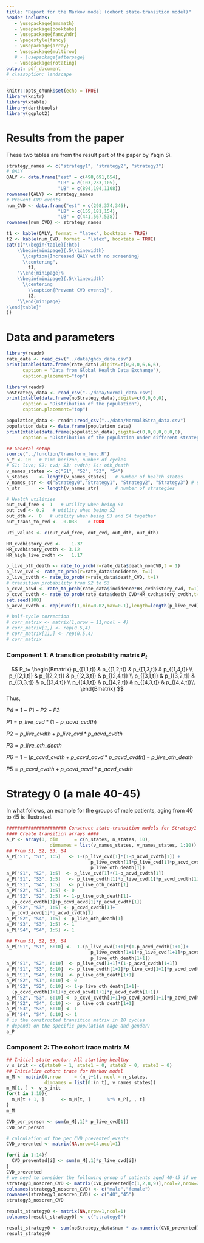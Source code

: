 ```yaml
---
title: "Report for the Markov model (cohort state-transition model)"
header-includes:
   - \usepackage{amsmath}
   - \usepackage{booktabs}
   - \usepackage{fancyhdr}
   - \pagestyle{fancy}
   - \usepackage{array}
   - \usepackage{multirow}
   # - \usepackage{afterpage}
   - \usepackage{rotating}
output: pdf_document
# classoption: landscape
---
```

```r
knitr::opts_chunk$set(echo = TRUE)
library(knitr)
library(xtable)
library(darthtools)
library(ggplot2)
```


# Results from the paper

These two tables are from the result part of the paper by Yaqin Si.
```r
strategy_names <- c("strategy1", "strategy2", "strategy3")
# QALY
QALY <- data.frame("est" = c(498,691,654),
                   "LB" = c(103,233,105),
                   "UB" = c(894,194,1108))
rownames(QALY) <- strategy_names
# Prevent CVD events
num_CVD <- data.frame("est" = c(298,374,346),
                   "LB" = c(155,181,154),
                   "UB" = c(441,567,538))
rownames(num_CVD) <- strategy_names
```

```r
t1 <- kable(QALY, format = "latex", booktabs = TRUE)
t2 <- kable(num_CVD, format = "latex", booktabs = TRUE)
cat(c("\\begin{table}[!htb]
    \\begin{minipage}{.5\\linewidth}
      \\caption{Increased QALY with no screening}
      \\centering",
        t1,
    "\\end{minipage}%
    \\begin{minipage}{.5\\linewidth}
      \\centering
        \\caption{Prevent CVD events}",
        t2,
    "\\end{minipage} 
\\end{table}"
))  
```

\newpage
# Data and parameters
```r
library(readr)
rate_data <- read_csv("../data/ghdx_data.csv")
print(xtable(data.frame(rate_data),digits=c(0,0,0,6,6,6),
      caption = "Data from Global Health Data Exchange"),
      caption.placement="top")
```

```r
library(readr)
noStrategy_data <- read_csv("../data/Normal_data.csv")
print(xtable(data.frame(noStrategy_data),digits=c(0,0,0,0),
      caption = "Distribution of the population"),
      caption.placement="top")
```

```r
population_data <- readr::read_csv("../data/Normal3Stra_data.csv")
population_data <- data.frame(population_data)
print(xtable(data.frame(population_data),digits=c(0,0,0,0,0,0,0),
      caption = "Distribution of the population under different strategies"),caption.placement="top")
```

\clearpage
```r
## General setup
source("../function/transform_func.R")
n_t <- 10   # time horizon, number of cycles
# S1: live; S2: cvd; S3: cvdth; S4: oth_death
v_names_states <- c("S1", "S2", "S3", "S4")  
n_states    <- length(v_names_states)   # number of health states 
v_names_str <- c("Strategy0","Strategy1", "Strategy2", "Strategy3") # store the strategy names
n_str       <- length(v_names_str)      # number of strategies

# Health utilities
out_cvd_free <-	1   # utility when being S1
out_cvd <- 0.9   # utility when being S2
out_dth <-	0   # utility when being S3 and S4 together
out_trans_to_cvd <-	-0.038    # TODO

uti_values <- c(out_cvd_free, out_cvd, out_dth, out_dth)

HR_cvdhistory_cvd <-	1.37
HR_cvdhistory_cvdth <- 3.12
HR_high_live_cvdth <-	1.17

p_live_oth_death <- rate_to_prob(r=rate_data$death_nonCVD,t = 1)
p_live_cvd <- rate_to_prob(r=rate_data$incidence, t=1)
p_live_cvdth <- rate_to_prob(r=rate_data$death_CVD, t=1)
# transition probability from S2 to S3
p_ccvd_acvd <- rate_to_prob(rate_data$incidence*HR_cvdhistory_cvd, t=1)
p_ccvd_cvdth <- rate_to_prob(rate_data$death_CVD*HR_cvdhistory_cvdth,t=1)
set.seed(100)
p_acvd_cvdth <- rep(runif(1,min=0.02,max=0.1),length=length(p_live_cvd))

# half-cycle correction
# corr_matrix <- matrix(1,nrow = 11,ncol = 4)
# corr_matrix[1,] <- rep(0.5,4)
# corr_matrix[11,] <- rep(0.5,4)
# corr_matrix
```

### Component 1: A transition probability matrix $P_t$
\begin{center}
\includegraphics[width=8in]{TreeAge.jpg}
\end{center}

\begin{center}
\includegraphics[width=6in]{Mat.png}
\end{center}
$$
P_t=
\begin{Bmatrix}
p_{[1,1,t]} & p_{[1,2,t]} & p_{[1,3,t]} & p_{[1,4,t]} \\
p_{[2,1,t]} & p_{[2,2,t]} & p_{[2,3,t]} & p_{[2,4,t]} \\
p_{[3,1,t]} & p_{[3,2,t]} & p_{[3,3,t]} & p_{[3,4,t]} \\
p_{[4,1,t]} & p_{[4,2,t]} & p_{[4,3,t]} & p_{[4,4,t]}\\
\end{Bmatrix}
$$
Thus, 

$P4 = 1-P1-P2-P3$

$P1 = p\_live\_cvd*(1-p\_acvd\_cvdth)$

$P2 = p\_live\_cvdth + p\_live\_cvd*p\_acvd\_cvdth$ 

$P3 = p\_live\_oth\_death$

$P6= 1-(p\_ccvd\_cvdth+p\_ccvd\_acvd*p\_acvd\_cvdth)-p\_live\_oth\_death$

$P5= p\_ccvd\_cvdth+p\_ccvd\_acvd*p\_acvd\_cvdth$

# Strategy 0 (a male 40-45)

In what follows, an example for the groups of male patients, aging from 40 to 45 is illustrated.
```r
###################### Construct state-transition models for Strategy1 #####################
#### Create transition arrays ####
a_P <- array(0, dim      = c(n_states, n_states, 10),
                dimnames = list(v_names_states, v_names_states, 1:10))
## From S1, S2, S3, S4
a_P["S1", "S1", 1:5]   <- 1-(p_live_cvd[1]*(1-p_acvd_cvdth[1]) +
                               p_live_cvdth[1]*p_live_cvd[1]*p_acvd_cvdth[1] +
                               p_live_oth_death[1])
a_P["S1", "S2", 1:5]  <- p_live_cvd[1]*(1-p_acvd_cvdth[1])
a_P["S1", "S3", 1:5]   <- p_live_cvdth[1]*p_live_cvd[1]*p_acvd_cvdth[1]
a_P["S1", "S4", 1:5]   <- p_live_oth_death[1]
a_P["S2", "S1", 1:5] <- 0
a_P["S2", "S2", 1:5] <- 1-p_live_oth_death[1]-
  (p_ccvd_cvdth[1]+p_ccvd_acvd[1]*p_acvd_cvdth[1])
a_P["S2", "S3", 1:5] <- p_ccvd_cvdth[1]+
  p_ccvd_acvd[1]*p_acvd_cvdth[1]
a_P["S2", "S4", 1:5] <- p_live_oth_death[1]
a_P["S3", "S3", 1:5] <- 1
a_P["S4", "S4", 1:5] <- 1

## From S1, S2, S3, S4
a_P["S1", "S1", 6:10] <-  1-(p_live_cvd[1+1]*(1-p_acvd_cvdth[1+1])+
                               p_live_cvdth[1+1]*p_live_cvd[1+1]*p_acvd_cvdth[1+1] +
                               p_live_oth_death[1+1])
a_P["S1", "S2", 6:10]  <- p_live_cvd[1+1]*(1-p_acvd_cvdth[1+1])
a_P["S1", "S3", 6:10]  <- p_live_cvdth[1+1]*p_live_cvd[1+1]*p_acvd_cvdth[1+1]
a_P["S1", "S4", 6:10]  <- p_live_oth_death[1+1]
a_P["S2", "S1", 6:10] <- 0
a_P["S2", "S2", 6:10] <- 1-p_live_oth_death[1+1]-
  (p_ccvd_cvdth[1+1]+p_ccvd_acvd[1+1]*p_acvd_cvdth[1+1])
a_P["S2", "S3", 6:10] <- p_ccvd_cvdth[1+1]+p_ccvd_acvd[1+1]*p_acvd_cvdth[1+1]
a_P["S2", "S4", 6:10] <-  p_live_oth_death[1+1]
a_P["S3", "S3", 6:10] <- 1
a_P["S4", "S4", 6:10] <- 1
# is the constructed transition matrix in 10 cycles
# depends on the specific population (age and gender)
a_P  
```

### Component 2: The  cohort trace matrix $M$
```r
## Initial state vector: All starting healthy
v_s_init <- c(state0 = 1, state1 = 0, state2 = 0, state3 = 0) 
## Initialize cohort trace for Markov model 
m_M <- matrix(0,nrow     = (n_t+1), ncol = n_states, 
              dimnames = list(0:(n_t), v_names_states))
m_M[1, ] <- v_s_init
for(t in 1:10){
  m_M[t + 1, ]      <- m_M[t, ]      %*% a_P[, , t]   
}
m_M
```
\textcolor{red}{This matrix is the trace matrix of the specific population (male, 40-45) during these 10 cycles. The whole cohort starts in $S1$ state and transitions to the rest of the states over time.}

```r

CVD_per_person <- sum(m_M[,1]* p_live_cvd[1])
CVD_per_person

# calculation of the per CVD prevented events
CVD_prevented <- matrix(NA,nrow=14,ncol=1)

for(i in 1:14){
  CVD_prevented[i] <- sum(m_M[,1]*p_live_cvd[i])
}
CVD_prevented
# we need to consider the following group of patients aged 40-45 if we use strategy3
strategy3_noscren_CVD <- matrix(CVD_prevented[c(1,2,8,9)],ncol=2,nrow=2)
colnames(strategy3_noscren_CVD) <- c("male","female")
rownames(strategy3_noscren_CVD) <- c("40","45")
strategy3_noscren_CVD
```

```r
result_strategy0 <- matrix(NA,nrow=1,ncol=1)
colnames(result_strategy0) <- c("strategy0")

result_strategy0 <- sum(noStrategy_data$num * as.numeric(CVD_prevented))
result_strategy0
```

\textcolor{red}{Under strategy0 (no screening), `r result_strategy0` is the number of patients transitioned from S1 to S2.}


